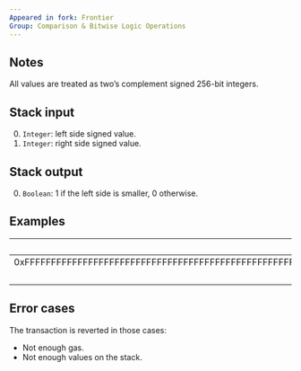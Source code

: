 ```yaml
---
Appeared in fork: Frontier
Group: Comparison & Bitwise Logic Operations
---
```


## Notes

All values are treated as two’s complement signed 256-bit integers.

## Stack input

0. `Integer`: left side signed value.
1. `Integer`: right side signed value.

## Stack output

0. `Boolean`: 1 if the left side is smaller, 0 otherwise.

## Examples

| Input | Output | | Input | Output |
|------:|-------:|-|------:|-------:|
| 0xFFFFFFFFFFFFFFFFFFFFFFFFFFFFFFFFFFFFFFFFFFFFFFFFFFFFFFFFFFFFFFFF | 1 | | 10 | 0 |
| 0 | | | 10 | |

## Error cases

The transaction is reverted in those cases:
- Not enough gas.
- Not enough values on the stack.

